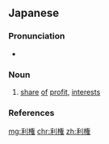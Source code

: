 ==Japanese==
{{ja-kanjitab|り|けん|yomi=o}}

===Pronunciation===
* {{ja-pron|りけん|y=o|acc=0|acc_ref=NHK}}

===Noun===
{{ja-noun|りけん}}

# [[share]] [[of]] [[profit]], [[interests]]
#: {{ja-usex|石油'''利権'''目当ての戦争だと非難した。|せきゆ '''りけん''' めあて の せんそう だ と ひなんした。|They are accused of the war for oil.}}

===References===
<references/>

[[mg:利権]]
[[chr:利権]]
[[zh:利権]]